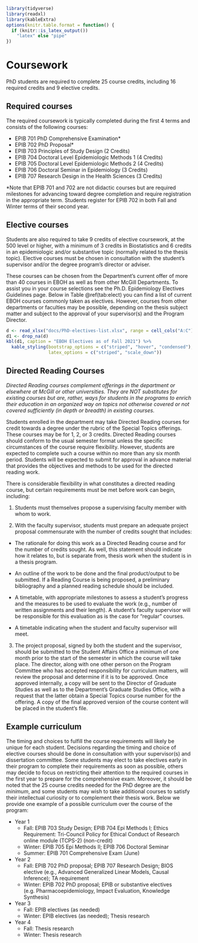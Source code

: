 ```r
library(tidyverse)
library(readxl)
library(kableExtra)
options(knitr.table.format = function() {
  if (knitr::is_latex_output())
    "latex" else "pipe"
})
```

# Coursework
PhD students are required to complete 25 course credits, including 16 required credits and 9 elective credits. 

## Required courses
The required coursework is typically completed during the first 4 terms and consists of the following courses:

- EPIB 701 PhD Comprehensive Examination*
- EPIB 702 PhD Proposal*
- EPIB 703 Principles of Study Design (2 Credits)
- EPIB 704 Doctoral Level Epidemiologic Methods 1 (4 Credits)
- EPIB 705 Doctoral Level Epidemiologic Methods 2 (4 Credits)
- EPIB 706 Doctoral Seminar in Epidemiology (3 Credits)
- EPIB 707 Research Design in the Health Sciences (3 Credits)

*Note that EPIB 701 and 702 are not didactic courses but are required milestones for advancing toward degree completion and require registration in the appropriate term. Students register for EPIB 702 in both Fall and Winter terms of their second year.

## Elective courses
Students are also required to take 9 credits of elective coursework, at the 500 level or higher, with a minimum of 3 credits in Biostatistics and 6 credits in an epidemiologic and/or substantive topic (normally related to the thesis topic). Elective courses must be chosen in consultation with the student's supervisor and/or the degree program’s director or adviser. 

These courses can be chosen from the Department’s current offer of more than 40 courses in EBOH as well as from other McGill Departments. To assist you in your course selections see the Ph.D. Epidemiology Electives Guidelines page. Below in Table \@ref(tab:elect) you can find a list of current EBOH courses commonly taken as electives. However, courses from other departments or faculties may be possible, depending on the thesis subject matter and subject to the approval of your supervisor(s) and the Program Director. 

```r
d <- read_xlsx("docs/PhD-electives-list.xlsx", range = cell_cols("A:C"))
d1 <- drop_na(d)
kbl(d1, caption = "EBOH Electives as of Fall 2021") %>%
  kable_styling(bootstrap_options = c("striped", "hover", "condensed"),
                latex_options = c("striped", "scale_down"))
```

## Directed Reading Courses

*Directed Reading courses complement offerings in the department or elsewhere at McGill or other universities. They are NOT substitutes for existing courses but are, rather, ways for students in the programs to enrich their education in an organized way on topics not otherwise covered or not covered sufficiently (in depth or breadth) in existing courses.*   

Students enrolled in the department may take Directed Reading courses for credit towards a degree under the rubric of the Special Topics offerings. These courses may be for 1, 2, or 3 credits. Directed Reading courses should conform to the usual semester format unless the specific circumstances of the course require flexibility. However, students are expected to complete such a course within no more than any six month period. Students will be expected to submit for approval in advance material that provides the objectives and methods to be used for the directed reading work.

There is considerable flexibility in what constitutes a directed reading course, but certain requirements must be met before work can begin, including:

1. Students must themselves propose a supervising faculty member with whom to work.

2. With the faculty supervisor, students must prepare an adequate project proposal commensurate with the number of credits sought that includes:  

  - The rationale for doing this work as a Directed Reading course and for the number of credits sought. As well, this statement should indicate how it relates to, but is separate from, thesis work when the student is in a thesis program.

  - An outline of the work to be done and the final product/output to be submitted. If a Reading Course is being proposed, a preliminary bibliography and a planned reading schedule should be included.

  - A timetable, with appropriate milestones to assess a student's progress and the measures to be used to evaluate the work (e.g., number of written assignments and their length). A student’s faculty supervisor will be responsible for this evaluation as is the case for “regular” courses.

- A timetable indicating when the student and faculty supervisor will meet.

3. The project proposal, signed by both the student and the supervisor, should be submitted to the Student Affairs Office a minimum of one month prior to the start of the semester in which the course will take place. The director, along with one other person on the Program Committee who has accepted responsibility for curriculum matters, will review the proposal and determine if it is to be approved. Once approved internally, a copy will be sent to the Director of Graduate Studies as well as to the Department’s Graduate Studies Office, with a request that the latter obtain a Special Topics course number for the offering. A copy of the final approved version of the course content will be placed in the student’s file.

## Example curriculum
The timing and choices to fulfill the course requirements will likely be unique for each student. Decisions regarding the timing and choice of elective courses should be done in consultation with your supervisor(s) and dissertation committee. Some students may elect to take electives early in their program to complete their requirements as soon as possible, others may decide to focus on restricting their attention to the required courses in the first year to prepare for the comprehensive exam. Moreover, it should be noted that the 25 course credits needed for the PhD degree are the *minimum*, and some students may wish to take additional courses to satisfy their intellectual curiosity or to complement their thesis work. Below we provide one example of a possible curriculum over the course of the program:

- Year 1 
  - Fall: EPIB 703 Study Design; EPIB 704 Epi Methods I; Ethics Requirement: Tri-Council Policy for Ethical Conduct of Research online module (TCPS-2) (non-credit)  
  - Winter: EPIB 705 Epi Methods II; EPIB 706 Doctoral Seminar
  - Summer: EPIB 701 Comprehensive Exam (June)

- Year 2
  - Fall: EPIB 702 PhD proposal; EPIB 707 Research Design; BIOS elective (e.g., Advanced Generalized Linear Models, Causal Inference); TA requirement
  - Winter: EPIB 702 PhD proposal; EPIB or substantive electives (e.g. Pharmacoepidemiology, Impact Evaluation,  Knowledge Synthesis)
  
- Year 3
  - Fall: EPIB electives (as needed)
  - Winter: EPIB electives (as needed); Thesis research
  
- Year 4
  - Fall: Thesis research
  - Winter: Thesis research
